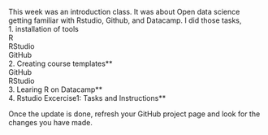 
This week was an introduction class. It was about Open data science getting familiar with Rstudio, Github, and Datacamp. I did those tasks,   
1. installation of tools  
   R  
   RStudio  
   GitHub  
 2. Creating course templates**  
  GitHub  
  RStudio  
3. Learing R on Datacamp**  
4. Rstudio Excercise1: Tasks and Instructions**  

 Once the update is done, refresh your GitHub project page and look for the changes you have made.  




